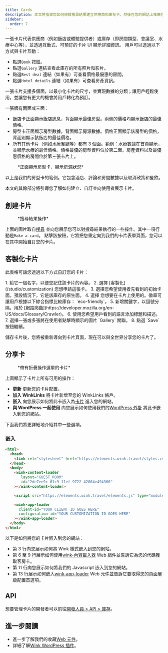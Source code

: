 ```yaml
---
title: Cards
description: 本文將指導您如何根據搜尋結果建立供應商和庫存卡，然後在您的網站上推廣它們。
sidebar:
  order: 7
---
```


一張卡片代表供應商（例如飯店或體驗提供者）或庫存（即房間類型、會議室、水療中心等），並透過互動式、可預訂的卡片 UI 顯示詳細資訊。
用戶可以透過以下方式與卡片互動：

* 點選`Book` 按鈕。
* 點選`Gallery` 連結查看此庫存的所有照片和影片。
* 點選`Best deal` 連結（如果有）可查看價格最優惠的房間。
* 點選`Hotel details` 連結（如果有）可查看房產資訊。

一張卡片支援多個面，以最小化卡片的尺寸，並實現數據的分類；讓用戶輕鬆使用，並讓您有更大的機會將用戶轉化為預訂。

一張牌有兩面或三面：

* 飯店卡正面顯示飯店訊息，背面顯示最佳房型。兩側的價格均顯示飯店的最佳價格。
* 房型卡正面顯示房型數據，背面顯示房源數據。價格正面顯示該房型的價格，背面則顯示該飯店的最佳價格。
* 所有其他卡片（例如水療餐廳等）都有 3 個面。範例：水療數據在首頁顯示，並顯示水療的最佳價格。價格最優的房型資料位於第二面。房產資料以及最優惠價格的房間位於第三張卡片上。

<figure>
  <CloudinaryImage width="350" height="829" resize="scale" quality="best" alt="卡片預覽" src="academy/card-example" errorImage="noimage_opaque_nyrtl0.png" />

  <figcaption>*正面顯示房型卡，顯示房源狀況*</figcaption>
</figure>


以上是我們的房型卡的範例。它包含酒店、評論和房間數據以及取消政策和餐飲。

本文的其餘部分將引導您了解如何建立、自訂並向使用者展示卡片。

## 創建卡片

<figure>
  <CloudinaryImage width="350" height="238" resize="scale" quality="best" alt="行動" src="academy/inventory-actions" errorImage="noimage_opaque_nyrtl0.png" />

  <figcaption>*搜尋結果操作*</figcaption>
</figure>


上面的圖片取自[搜尋](/studio/search) 並向您展示您可以對搜尋結果執行的一些操作。其中一項行動是`Make a card`。
點擊該按鈕，它將把您重定向到我們的卡片表單頁面，您可以在其中開始自訂您的卡片。

## 客製化卡片

此表格可讓您透過以下方式自訂您的卡片：

<Steps>
  1. 給它一個名字，以便您記住該卡片的內容。
  2. 選擇 [客製化](/studio/customization) 您想申請這張卡。
  3. 選擇您希望使用者先看到的初始卡面。預設情況下，它是該庫存的原生面。
  4. 選擇 <Badge text="badge" variant="tip" size="small" /> 您想要在卡片上使用的。徽章可讓用戶根據以下綜合指標比較庫存： `eco-friendly`。
  5. 新增關鍵字，以逗號分隔，用於 [網路爬蟲](https://developer.mozilla.org/en-US/docs/Glossary/Crawler)。
  6. 使用您希望用戶看到的語言添加標題和描述。
  7. 選擇一張或多張將在使用者點擊時顯示的圖片 `Gallery` 關聯。
  8. 點選 `Save` 按鈕繼續。
</Steps>


儲存卡片後，您將被重新導向到卡片頁面，現在可以與全世界分享您的卡片了。

## 分享卡

<figure>
  <CloudinaryImage width="350" height="857" resize="scale" quality="best" alt="卡片" src="academy/card-actions" errorImage="noimage_opaque_nyrtl0.png" />

  <figcaption>*帶有折疊操作選單的卡片*</figcaption>
</figure>


上圖顯示了卡片上所有可用的操作：

* **更新** 更新您的卡片配置。
* **加入 WinkLinks** 將卡片新增至您的 WinkLinks 帳戶。
* **嵌入** 向您展示如何將此卡嵌入為[卡片](/developers/web-components/#content-loader) 進入您的網站。
* **與 WordPress 一起使用** 向您展示如何使用我們的[WordPress 外掛](/developers/wordpress) 將此卡嵌入到您的網站。

下面我們將更詳細地介紹其中一些選項。

### 嵌入

```html {3, 6-9, 11, 13-16}
<html>
  <head>
    <link rel="stylesheet" href="https://elements.wink.travel/styles.css"></link>
  </head>
  <body>
    <wink-content-loader
       layout="GUEST_ROOM"
       id="2de7ee9c-61c9-11ef-9722-42004e494300"
    ></wink-content-loader>

    <script src="https://elements.wink.travel/elements.js" type="module" defer></script>

    <wink-app-loader
      client-id="YOUR CLIENT ID GOES HERE"
      configuration-id="YOUR CUSTOMIZATION ID GOES HERE"
    ></wink-app-loader>
  </body>
</html>
```

以下是如何將您的卡片嵌入到您的網站：

* 第 3 行向您展示如何將 Wink 樣式嵌入到您的網站。
* 第 6 至 9 行展示如何使用[wink-內容載入器](/developers/web-components/#content-loader) Web 組件並告訴它為您的代碼獲取客房卡。
* 第 11 行向您展示如何將我們的 Javascript 嵌入到您的網站。
* 第 13 行展示如何嵌入[wink-app-loader](/developers/web-components/#application-loader) Web 元件並告訴它要取得您的頁面層級配置首選項。

## API

想要管理卡片的開發者可以前往[開發人員 > API > 庫存](/developers/apis/#inventory-api)。

## 進一步閱讀

* 進一步了解我們的收藏[Web 元件](/developers/web-components)。
* 詳細了解[Wink WordPress 插件](/developers/wordpress)。

